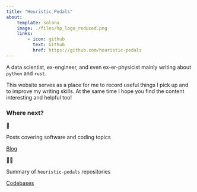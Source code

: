 ```yaml
---
title: "Heuristic Pedals"
about:
    template: solana
    image: ./files/hp_logo_reduced.png
    links:
        - icon: github
          text: Github
          href: https://github.com/heuristic-pedals
---
```


A data scientist, ex-engineer, and even ex-er-physicist mainly writing about `python` and `rust`.

This website serves as a place for me to record useful things I pick up and to improve my writing skills. At the same time I hope you find the content interesting and helpful too!

### Where next?

<div class="grid-container">
<div class="grid-item item1 jumbotron">
<p class="jumbotron-icon">📝</p>
<p>Posts covering software and coding topics</p>
<a class="btn btn-primary btn-lg" href="./blog/index.qmd" role="button">Blog</a>
</div>
<div class="grid-item item2 jumbotron">
<p class="jumbotron-icon">👨‍💻</p>
<p>Summary of `heuristic-pedals` repositories</p>
<a class="btn btn-primary btn-lg" href="./codebases/index.qmd" role="button">Codebases</a>
</div>
</div>
